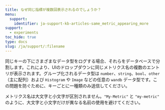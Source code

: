 ```yaml
---
title: なぜ同じ指標が複数回表示されるのでしょうか？
menu:
  support:
    identifier: ja-support-kb-articles-same_metric_appearing_more
support:
  - experiments
toc_hide: true
type: docs
slug: /ja/support/:filename
---
```

同じキーの下にさまざまなデータ型をログする場合、それらをデータベースで分割します。これにより、UIのドロップダウンに同じメトリクス名の複数のエントリが表示されます。グループ化されるデータ型は `number`、`string`、`bool`、`other`（主に配列）および `Histogram` や `Image` などの任意の `wandb` データ型です。この問題を防ぐために、キーごとに一種類のみ送信してください。

メトリクス名は大文字と小文字が区別されません。`"My-Metric"` と `"my-metric"` のように、大文字と小文字だけが異なる名前の使用を避けてください。